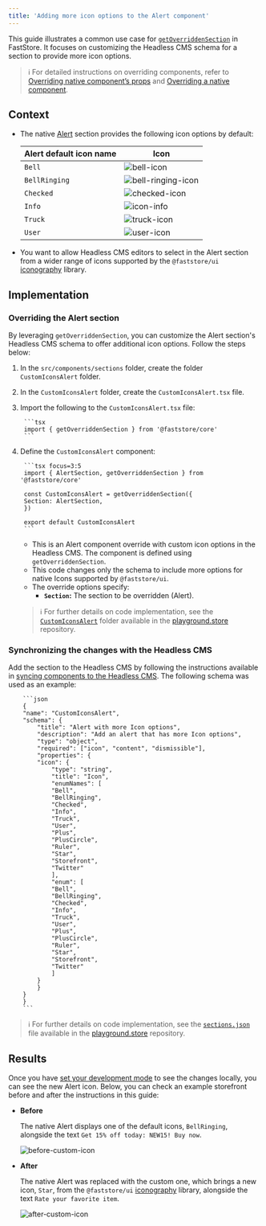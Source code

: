 ```yaml
---
title: 'Adding more icon options to the Alert component'
---
```


This guide illustrates a common use case for [`getOverriddenSection`](https://developers.vtex.com/docs/guides/faststore/overrides-getoverriddensection-function) in FastStore. It focuses on customizing the Headless CMS schema for a section to provide more icon options.

> ℹ️ For detailed instructions on overriding components, refer to [Overriding native component’s props](https://developers.vtex.com/docs/guides/faststore/overrides-component-props) and [Overriding a native component](https://developers.vtex.com/docs/guides/faststore/overrides-native-component).

## Context

- The native [Alert](https://developers.vtex.com/docs/guides/faststore/building-sections-list-of-native-sections#alert ) section provides the following icon options by default:

    | Alert default icon name | Icon                |
    | ----------------------- | ------------------- |
    | `Bell`                  | ![bell-icon](https://vtexhelp.vtexassets.com/assets/docs/src/bell-icon___78c462f54a529a5b68f696ebb9256e47.png) |
    | `BellRinging`           | ![bell-ringing-icon](https://vtexhelp.vtexassets.com/assets/docs/src/bell-ringing-icon___ebaea6a1dfef58f1c76b14070703704b.png) |
    | `Checked`               | ![checked-icon](https://vtexhelp.vtexassets.com/assets/docs/src/checked-icon___c4dc5aa336fca566ec361125a9eb846e.png) |
    | `Info`                  | ![icon-info](https://vtexhelp.vtexassets.com/assets/docs/src/info-icon___f8c0cd591967892ec72328f277efa9d1.png) |
    | `Truck`                 | ![truck-icon](https://vtexhelp.vtexassets.com/assets/docs/src/truck-icon___ec3a7f0fcf2c02580d49444b71e8fc36.png)   |
    | `User`                  | ![user-icon](https://vtexhelp.vtexassets.com/assets/docs/src/user-icon___999dffa96120d0e51ead18263423ddad.png) |

- You want to allow Headless CMS editors to select in the Alert section from a wider range of icons supported by the `@faststore/ui` [iconography](https://developers.vtex.com/docs/guides/faststore/reference-icons#usage) library.

## Implementation

### Overriding the Alert section

By leveraging `getOverriddenSection`, you can customize the Alert section's Headless CMS schema to offer additional icon options. Follow the steps below:

1. In the `src/components/sections` folder, create the folder `CustomIconsAlert` folder.
2. In the `CustomIconsAlert` folder, create the `CustomIconsAlert.tsx` file.
3. Import the following to the `CustomIconsAlert.tsx` file:

        ```tsx
        import { getOverriddenSection } from '@faststore/core'
        ```

4. Define the `CustomIconsAlert` component:

        ```tsx focus=3:5
        import { AlertSection, getOverriddenSection } from '@faststore/core'

        const CustomIconsAlert = getOverriddenSection({
        Section: AlertSection,
        })

        export default CustomIconsAlert
        ```

    - This is an Alert component override with custom icon options in the Headless CMS. The component is defined using `getOverriddenSection`.
    - This code changes only the schema to include more options for native Icons supported by `@faststore/ui`.
    - The override options specify:
      - **`Section`:** The section to be overridden (Alert).

    > ℹ️ For further details on code implementation, see the [`CustomIconsAlert`](https://github.com/vtex-sites/playground.store/tree/main/src/components/sections/CustomIconsAlert) folder available in the [playground.store](https://github.com/vtex-sites/playground.store) repository.

### Synchronizing the changes with the Headless CMS

Add the section to the Headless CMS by following the instructions available in [syncing components to the Headless CMS](https://developers.vtex.com/docs/guides/faststore/overrides-syncing-components-with-the-headless-cms). The following schema was used as an example:

        ```json
        {
        "name": "CustomIconsAlert",
        "schema": {
            "title": "Alert with more Icon options",
            "description": "Add an alert that has more Icon options",
            "type": "object",
            "required": ["icon", "content", "dismissible"],
            "properties": {
            "icon": {
                "type": "string",
                "title": "Icon",
                "enumNames": [
                "Bell",
                "BellRinging",
                "Checked",
                "Info",
                "Truck",
                "User",
                "Plus",
                "PlusCircle",
                "Ruler",
                "Star",
                "Storefront",
                "Twitter"
                ],
                "enum": [
                "Bell",
                "BellRinging",
                "Checked",
                "Info",
                "Truck",
                "User",
                "Plus",
                "PlusCircle",
                "Ruler",
                "Star",
                "Storefront",
                "Twitter"
                ]
            }
            }
        }
        }
        ```

> ℹ️ For further details on code implementation, see the [`sections.json`](https://github.com/vtex-sites/playground.store/blob/main/cms/faststore/sections.json#L1-L55) file available in the [playground.store](https://github.com/vtex-sites/playground.store) repository.

## Results

Once you have [set your development mode](https://developers.vtex.com/docs/guides/faststore/headless-cms-previewing-changes-in-development-mode) to see the changes locally, you can see the new Alert icon. Below, you can check an example storefront before and after the instructions in this guide:

- **Before**

    The native Alert displays one of the default icons, `BellRinging`, alongside the text `Get 15% off today: NEW15! Buy now`.

    ![before-custom-icon](https://vtexhelp.vtexassets.com/assets/docs/src/before-alert-icon___86e395e9cfc731f1f70b56cf3760af08.png)

- **After**
  
    The native Alert was replaced with the custom one, which brings a new icon, `Star`, from the `@faststore/ui` [iconography](https://developers.vtex.com/docs/guides/faststore/reference-icons#usage) library, alongside the text `Rate your favorite item`.

    ![after-custom-icon](https://vtexhelp.vtexassets.com/assets/docs/src/after-custom-alert-icon___87cd248c0c406640aaaac4ef9238e101.png)
